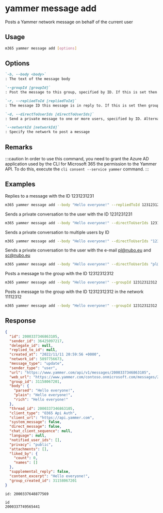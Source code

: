 
# yammer message add

Posts a Yammer network message on behalf of the current user

## Usage

```sh
m365 yammer message add [options]
```

## Options

```md defintion-list
`-b, --body <body>`
: The text of the message body

`--groupId [groupId]`
: Post the message to this group, specified by ID. If this is set then the networkId is inferred from it. You must either specify `groupId`, `repliedToId`, or `directToUserIds` to send the message

`-r, --repliedToId [repliedToId]`
: The message ID this message is in reply to. If this is set then groupId and networkId are inferred from it. You must either specify `groupId`, `repliedToId`, or `directToUserIds` to send the message

`-d, --directToUserIds [directToUserIds]`
: Send a private message to one or more users, specified by ID. Alternatively, you can use the Yammer network e-mail addresses instead of the IDs. You must either specify `groupId`, `repliedToId`, or `directToUserIds` to send the message

`--networkId [networkId]`
: Specify the network to post a message
```

<Global />

## Remarks

:::caution
In order to use this command, you need to grant the Azure AD application used by the CLI for Microsoft 365 the permission to the Yammer API. To do this, execute the `cli consent --service yammer` command.
:::

## Examples

Replies to a message with the ID 1231231231

```sh
m365 yammer message add --body "Hello everyone!" --repliedToId 1231231231
```

Sends a private conversation to the user with the ID 1231231231

```sh
m365 yammer message add --body "Hello everyone!" --directToUserIds 1231231231
```

Sends a private conversation to multiple users by ID

```sh
m365 yammer message add --body "Hello everyone!" --directToUserIds "1231231231,1121312"
```

Sends a private conversation to the user with the e-mail pl@nubo.eu and sc@nubo.eu

```sh
m365 yammer message add --body "Hello everyone!" --directToUserIds "pl@nubo.eu,sc@nubo.eu"
```

Posts a message to the group with the ID 12312312312

```sh
m365 yammer message add --body "Hello everyone!" --groupId 12312312312
```

Posts a message to the group with the ID 12312312312 in the network 11112312

```sh
m365 yammer message add --body "Hello everyone!" --groupId 12312312312 --networkId 11112312
```

## Response

<Tabs>
  <TabItem value="json" label="JSON">

  ```json
  {
    "id": 2000337346863105,
    "sender_id": 36425097217,
    "delegate_id": null,
    "replied_to_id": null,
    "created_at": "2022/11/11 20:59:56 +0000",
    "network_id": 5897756673,
    "message_type": "update",
    "sender_type": "user",
    "url": "https://www.yammer.com/api/v1/messages/2000337346863105",
    "web_url": "https://www.yammer.com/contoso.onmicrosoft.com/messages/2000337346863105",
    "group_id": 31158067201,
    "body": {
      "parsed": "Hello everyone!",
      "plain": "Hello everyone!",
      "rich": "Hello everyone!"
    },
    "thread_id": 2000337346863105,
    "client_type": "O365 Api Auth",
    "client_url": "https://api.yammer.com",
    "system_message": false,
    "direct_message": false,
    "chat_client_sequence": null,
    "language": null,
    "notified_user_ids": [],
    "privacy": "public",
    "attachments": [],
    "liked_by": {
      "count": 0,
      "names": []
    },
    "supplemental_reply": false,
    "content_excerpt": "Hello everyone!",
    "group_created_id": 31158067201
  }
  ```

  </TabItem>
  <TabItem value="text" label="Text">

  ```text
  id: 2000337648877569
  ```

  </TabItem>
  <TabItem value="csv" label="CSV">

  ```csv
  id
  2000337749565441
  ```

  </TabItem>
</Tabs>
